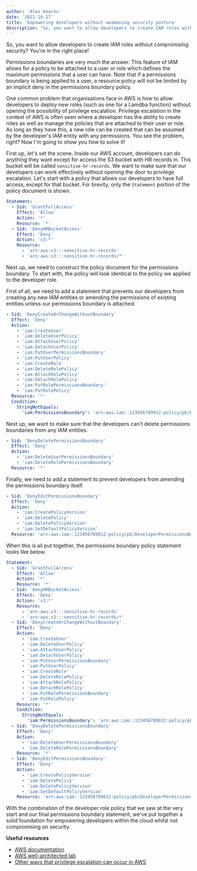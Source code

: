 ```yaml
---
author: 'Alex Kearns'
date: '2021-10-17'
title: 'Empowering developers without weakening security posture'
description: "So, you want to allow developers to create IAM roles without compromising security? You're in the right place! Permissions boundaries are very much the answer."
---
```


So, you want to allow developers to create IAM roles without compromising security? You're in the right place!

Permissions boundaries are very much the answer. This feature of IAM allows for a policy to be attached to a user or role which defines the maximum permissions that a user can have. Note that if a permissions boundary is being applied to a user, a resource policy will not be limited by an implicit deny in the permissions boundary policy.

One common problem that organisations face in AWS is how to allow developers to deploy new roles (such as one for a Lamdba function) without opening the possibility of privilege escalation. Privilege escalation in the context of AWS is often seen where a developer has the ability to create roles as well as manage the policies that are attached to their user or role. As long as they have this, a new role can be created that can be assumed by the developer's IAM entity with any permissions. You see the problem, right? Now I'm going to show you how to solve it!

First up, let's set the scene. Inside our AWS account, developers can do anything they want except for access the S3 bucket with HR records in. This bucket will be called `sensitive-hr-records`. We want to make sure that our developers can work effectively without opening the door to privilege escalation. Let's start with a policy that allows our developers to have full access, except for that bucket. For brevity, only the `Statement` portion of the policy document is shown.

```yml
Statement:
  - Sid: 'GrantFullAccess'
    Effect: 'Allow'
    Action: '*'
    Resource: '*'
  - Sid: 'DenyHRBucketAccess'
    Effect: 'Deny'
    Action: 's3:*'
    Resource:
      - 'arn:aws:s3:::sensitive-hr-records'
      - 'arn:aws:s3:::sensitive-hr-records/*'
```

Next up, we need to construct the policy document for the permissions boundary. To start with, the policy will look identical to the policy we applied to the developer role. 

First of all, we need to add a statement that prevents our developers from creating any new IAM entities or amending the permissions of existing entities unless our permissions boundary is attached.

```yml
- Sid: 'DenyCreateOrChangeWithoutBoundary'
  Effect: 'Deny'
  Action:
    - 'iam:CreateUser'
    - 'iam:DeleteUserPolicy'
    - 'iam:AttachUserPolicy'
    - 'iam:DetachUserPolicy'
    - 'iam:PutUserPermissionsBoundary'
    - 'iam:PutUserPolicy'
    - 'iam:CreateRole'
    - 'iam:DeleteRolePolicy'
    - 'iam:AttachRolePolicy'
    - 'iam:DetachRolePolicy'
    - 'iam:PutRolePermissionsBoundary'
    - 'iam:PutRolePolicy'
  Resource: '*'
  Condition:
    StringNotEquals:
      'iam:PermissionsBoundary': 'arn:aws:iam::123456789012:policy/pb/DeveloperPermissionsBoundary'
```

Next up, we want to make sure that the developers can't delete permissions boundaries from any IAM entities.

```yml
- Sid: 'DenyDeletePermissionsBoundary'
  Effect: 'Deny'
  Action:
    - 'iam:DeleteUserPermissionsBoundary'
    - 'iam:DeleteRolePermissionsBoundary'
  Resource: '*'
```

Finally, we need to add a statement to prevent developers from amending the permissions boundary itself.

```yml
- Sid: 'DenyEditPermissionsBoundary'
  Effect: 'Deny'
  Action:
    - 'iam:CreatePolicyVersion'
    - 'iam:DeletePolicy'
    - 'iam:DeletePolicyVersion'
    - 'iam:SetDefaultPolicyVersion'
  Resource: 'arn:aws:iam::123456789012:policy/pb/DeveloperPermissionsBoundary'
```

When this is all put together, the permissions boundary policy statement looks like below.

```yml
Statement:
  - Sid: 'GrantFullAccess'
    Effect: 'Allow'
    Action: '*'
    Resource: '*'
  - Sid: 'DenyHRBucketAccess'
    Effect: 'Deny'
    Action: 's3:*'
    Resource:
      - 'arn:aws:s3:::sensitive-hr-records'
      - 'arn:aws:s3:::sensitive-hr-records/*'
  - Sid: 'DenyCreateOrChangeWithoutBoundary'
    Effect: 'Deny'
    Action:
      - 'iam:CreateUser'
      - 'iam:DeleteUserPolicy'
      - 'iam:AttachUserPolicy'
      - 'iam:DetachUserPolicy'
      - 'iam:PutUserPermissionsBoundary'
      - 'iam:PutUserPolicy'
      - 'iam:CreateRole'
      - 'iam:DeleteRolePolicy'
      - 'iam:AttachRolePolicy'
      - 'iam:DetachRolePolicy'
      - 'iam:PutRolePermissionsBoundary'
      - 'iam:PutRolePolicy'
    Resource: '*'
    Condition:
      StringNotEquals:
        'iam:PermissionsBoundary': 'arn:aws:iam::123456789012:policy/pb/DeveloperPermissionsBoundary'
  - Sid: 'DenyDeletePermissionsBoundary'
    Effect: 'Deny'
    Action:
      - 'iam:DeleteUserPermissionsBoundary'
      - 'iam:DeleteRolePermissionsBoundary'
    Resource: '*'
  - Sid: 'DenyEditPermissionsBoundary'
    Effect: 'Deny'
    Action:
      - 'iam:CreatePolicyVersion'
      - 'iam:DeletePolicy'
      - 'iam:DeletePolicyVersion'
      - 'iam:SetDefaultPolicyVersion'
    Resource: 'arn:aws:iam::123456789012:policy/pb/DeveloperPermissionsBoundary'
```

With the combination of the developer role policy that we saw at the very start and our final permissions boundary statement, we've put together a solid foundation for empowering developers within the cloud whilst not compromising on security.

**Useful resources**

- [AWS documentation](https://docs.aws.amazon.com/IAM/latest/UserGuide/access_policies_boundaries.html)
- [AWS well-architected lab](https://www.wellarchitectedlabs.com/security/300_labs/300_iam_permission_boundaries_delegating_role_creation/)
- [Other ways that privilege escalation can occur in AWS](https://rhinosecuritylabs.com/aws/aws-privilege-escalation-methods-mitigation/)